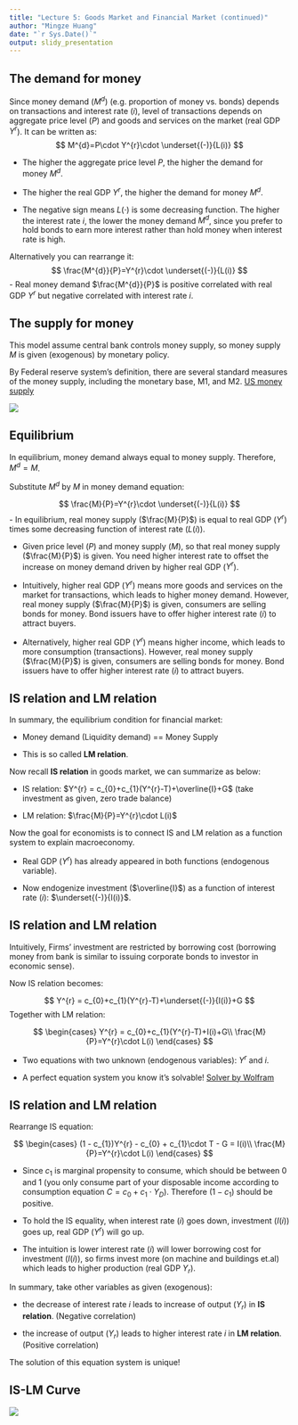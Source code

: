 ```yaml
---
title: "Lecture 5: Goods Market and Financial Market (continued)"
author: "Mingze Huang"
date: "`r Sys.Date()`"
output: slidy_presentation
---
```


## The demand for money

Since money demand ($M^{d}$) (e.g. proportion of money vs. bonds) depends on transactions and interest rate ($i$), level of transactions depends on aggregate price level ($P$) and goods and services on the market (real GDP $Y^{r}$). It can be written as:
$$
M^{d}=P\cdot Y^{r}\cdot \underset{(-)}{L(i)}
$$

  - The higher the aggregate price level $P$, the higher the demand for money $M^{d}$.
  
  - The higher the real GDP $Y^{r}$, the higher the demand for money $M^{d}$.
  
  - The negative sign means $L(\cdot)$ is some decreasing function. The higher the interest rate $i$, the lower the money demand $M^{d}$, since you prefer to hold bonds to earn more interest rather than hold money when interest rate is high.
  
Alternatively you can rearrange it:
$$
\frac{M^{d}}{P}=Y^{r}\cdot \underset{(-)}{L(i)}
$$
  - Real money demand $\frac{M^{d}}{P}$ is positive correlated with real GDP $Y^{r}$ but negative correlated with interest rate $i$.
  
## The supply for money

This model assume central bank controls money supply, so money supply $M$ is given (exogenous) by monetary policy. 

By Federal reserve system's definition, there are several standard measures of the money supply, including the monetary base, M1, and M2. [US money supply](https://www.federalreserve.gov/faqs/money_12845.htm)

![](money.png)

## Equilibrium

In equilibrium, money demand always equal to money supply. Therefore, $M^{d}=M$.

Substitute $M^{d}$ by $M$ in money demand equation:

$$
\frac{M}{P}=Y^{r}\cdot \underset{(-)}{L(i)}
$$
  - In equilibrium, real money supply ($\frac{M}{P}$) is equal to real GDP ($Y^{r}$) times some decreasing function of interest rate ($L(i)$).
  
  - Given price level ($P$) and money supply ($M$), so that real money supply ($\frac{M}{P}$) is given. You need higher interest rate to offset the increase on money demand driven by higher real GDP ($Y^{r}$).
  
  - Intuitively, higher real GDP ($Y^{r}$) means more goods and services on the market for transactions, which leads to higher money demand. However, real money supply ($\frac{M}{P}$) is given, consumers are selling bonds for money. Bond issuers have to offer higher interest rate ($i$) to attract buyers.
  
  - Alternatively, higher real GDP ($Y^{r}$) means higher income, which leads to more consumption (transactions). However, real money supply ($\frac{M}{P}$) is given, consumers are selling bonds for money. Bond issuers have to offer higher interest rate ($i$) to attract buyers.
  
## IS relation and LM relation

In summary, the equilibrium condition for financial market:

  - Money demand (Liquidity demand) == Money Supply
  
  - This is so called **LM relation**.

Now recall **IS relation** in goods market, we can summarize as below:

  - IS relation: $Y^{r} = c_{0}+c_{1}(Y^{r}-T)+\overline{I}+G$ (take investment as given, zero trade balance)
  
  - LM relation: $\frac{M}{P}=Y^{r}\cdot L(i)$

Now the goal for economists is to connect IS and LM relation as a function system to explain macroeconomy.

  - Real GDP ($Y^{r}$) has already appeared in both functions (endogenous variable). 
  
  - Now endogenize investment ($\overline{I}$) as a function of interest rate ($i$): $\underset{(-)}{I(i)}$.

## IS relation and LM relation

Intuitively, Firms' investment are restricted by borrowing cost (borrowing money from bank is similar to issuing corporate bonds to investor in economic sense).

Now IS relation becomes:

$$
Y^{r} = c_{0}+c_{1}(Y^{r}-T)+\underset{(-)}{I(i)}+G
$$
Together with LM relation:

$$
\begin{cases}
Y^{r} = c_{0}+c_{1}(Y^{r}-T)+I(i)+G\\
\frac{M}{P}=Y^{r}\cdot L(i)
\end{cases}
$$

  - Two equations with two unknown (endogenous variables): $Y^{r}$ and $i$.
  
  - A perfect equation system you know it's solvable! [Solver by Wolfram](https://www.wolframalpha.com/widgets/view.jsp?id=b42a80c01d9b3bb5bb385d4fba81a0c5)
  
## IS relation and LM relation

Rearrange IS equation:

$$
\begin{cases}
(1 - c_{1})Y^{r} - c_{0} + c_{1}\cdot T - G = I(i)\\
\frac{M}{P}=Y^{r}\cdot L(i)
\end{cases}
$$

  - Since $c_{1}$ is marginal propensity to consume, which should be between 0 and 1 (you only consume part of your disposable income according to consumption equation $C=c_{0}+c_{1}\cdot Y_{D}$). Therefore $(1 - c_{1})$ should be positive.

  - To hold the IS equality, when interest rate ($i$) goes down, investment ($I(i)$) goes up, real GDP ($Y^{r}$) will go up.
  
  - The intuition is lower interest rate ($i$) will lower borrowing cost for investment ($I(i)$), so firms invest more (on machine and buildings et.al) which leads to higher production (real GDP $Y_{r}$).
  
In summary, take other variables as given (exogenous):

  - the decrease of interest rate $i$ leads to increase of output ($Y_{r}$) in **IS relation**. (Negative correlation)
  
  - the increase of output ($Y_{r}$) leads to higher interest rate $i$ in **LM relation**. (Positive correlation)
  
The solution of this equation system is unique!

## IS-LM Curve
  
![](islm.png)




